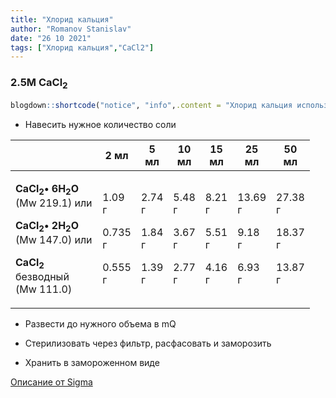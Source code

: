```yaml
---
title: "Хлорид кальция"
author: "Romanov Stanislav"
date: "26 10 2021"
tags: ["Хлорид кальция","CaCl2"]
---
```


### 2.5M CaCl~2~ 

```r

blogdown::shortcode("notice", "info",.content = "Хлорид кальция используется для приготовления стоковых растворов ферментов, приготовления растворов для электропорации, компетентных клеток, сред для культивации. Кристаллический хлорид кальция поставляется безводным или в виде гидратов. В качестве стока применяется 2.5 М раствор.")

```

-   Навесить нужное количество соли

+------------------------------------+---------+--------+--------+--------+---------+---------+
|                                    | 2 мл    | 5 мл   | 10 мл  | 15 мл  | 25 мл   | 50 мл   |
+====================================+=========+========+========+========+=========+=========+
| **СaCl~2~• 6H~2~O** (Mw 219.1) или | 1.09 г  | 2.74 г | 5.48 г | 8.21 г | 13.69 г | 27.38 г |
|                                    |         |        |        |        |         |         |
| **СaCl~2~• 2H~2~O** (Mw 147.0) или | 0.735 г | 1.84 г | 3.67 г | 5.51 г | 9.18 г  | 18.37 г |
|                                    |         |        |        |        |         |         |
| **CaCl~2~** безводный (Mw 111.0)   | 0.555 г | 1.39 г | 2.77 г | 4.16 г | 6.93 г  | 13.87 г |
+------------------------------------+---------+--------+--------+--------+---------+---------+

-   Развести до нужного объема в mQ

-   Стерилизовать через фильтр, расфасовать и заморозить

-   Хранить в замороженном виде

[Описание от Sigma](https://www.sigmaaldrich.com/deepweb/assets/sigmaaldrich/product/documents/414/255/c2661pis.pdf)

